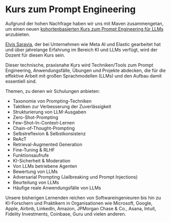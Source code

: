 # Kurs zum Prompt Engineering

Aufgrund der hohen Nachfrage haben wir uns mit Maven zusammengetan, um einen neuen [kohortenbasierten Kurs zum Prompt Engineering für LLMs](https://maven.com/AdamLeeN/prompt-engineering-llms) anzubieten.

[Elvis Saravia](https://www.linkedin.com/in/omarsar/), der bei Unternehmen wie Meta AI und Elastic gearbeitet hat und über jahrelange Erfahrung im Bereich KI und LLMs verfügt, wird der Dozent für diesen Kurs sein.

Dieser technische, praxisnahe Kurs wird Techniken/Tools zum Prompt Engineering, Anwendungsfälle, Übungen und Projekte abdecken, die für die effektive Arbeit mit großen Sprachmodellen (LLMs) und den Aufbau damit essentiell sind.

Themen, zu denen wir Schulungen anbieten:

- Taxonomie von Prompting-Techniken
- Taktiken zur Verbesserung der Zuverlässigkeit
- Strukturierung von LLM-Ausgaben
- Zero-Shot-Prompting
- Few-Shot-In-Context-Lernen
- Chain-of-Thought-Prompting
- Selbstreflexion & Selbstkonsistenz
- ReAcT
- Retrieval-Augmented Generation
- Fine-Tuning & RLHF
- Funktionsaufrufe
- KI-Sicherheit & Moderation
- Von LLMs betriebene Agenten
- Bewertung von LLMs
- Adversarial Prompting (Jailbreaking und Prompt Injections)
- Beurteilung von LLMs
- Häufige reale Anwendungsfälle von LLMs

Unsere bisherigen Lernenden reichen von Softwareingenieuren bis hin zu KI-Forschern und Praktikern in Organisationen wie Microsoft, Google, Apple, Airbnb, LinkedIn, Amazon, JPMorgan Chase & Co., Asana, Intuit, Fidelity Investments, Coinbase, Guru und vielen anderen.
